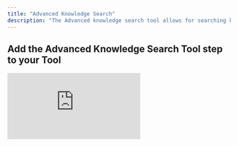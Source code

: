 ```yaml
---
title: "Advanced Knowledge Search"
description: "The Advanced knowledge search tool allows for searching knowledge tables with a higher degree of accuracy and precision using RAG"
---
```


## Add the Advanced Knowledge Search Tool step to your Tool

<div style={{ width:"100%",position:"relative",paddingTop:"55%" }}>
<iframe src="https://app.supademo.com/embed/cmcycpn2u1bqnc4kjevlw5uy6" frameBorder="0" title="Add the Advanced Knowledge Search tool step to your Tool" allow="clipboard-write" webkitallowfullscreen="true" mozallowfullscreen="true" allowfullscreen style={{ position:"absolute",top:0,left:0,width:"100%",height:"100%",border:"3px solid #5E43CE",borderRadius:"10px",objectFit:"cover" }} />

</div>

You can add the Advanced Knowledge Search Tool step to your Tool by:

1. Creating a new Tool, then searching for the Advanced Knowledge Search Tool step.
2. Click "Expand" to see the full Tool step.
3. Enter your search query in the **Query** field. 
4. Select the search type:
    - 	**Hybrid (recommended)**: Combines both semantic and keyword match for the most accurate and well-rounded results.
    - 	**Vector**: Finds results based on meaning (semantic similarity). Great when you want answers even if the exact words don’t match.
    - 	**Keyword**: Finds results based on exact word match. Useful when looking for specific terms or phrases.
5. Select the Number of results to return. 
6. Select the Knowledge set to use.
7. Select the fields to vectorize - choose which columns from your data should be used for retrieval. **By default, all fields are included.**
8. Select your retrieval postprocessing option after generating your answer: 
    - 	**None**: No extra processing. You’ll get the raw retrieved text as-is.
    -   **Basic**: Applies light formatting or cleaning to make the results easier to read.
    -   **Summary**: Automatically summarizes the retrieved content to make it shorter and more digestible.
    -   **Markdown**: Formats the retrieved text in Markdown (e.g., with bold, headings, lists) to improve readability or prep it for markdown-compatible interfaces.
    -   **Entity Extraction**: Pulls out key information from the retrieved content, e.g., names, places, dates, etc.



## Advanced settings

### Post processing options

<AccordionGroup>
  <Accordion title="System prompt">
    The system prompt is the very first message in a conversation that instructs the model on its role or the personality of the AI. Examples can be expert researcher, analyst or tutor.
  </Accordion>

  <Accordion title="Temperature">
    The temperature setting controls how “creative” or “random” the model’s responses will be. Lower temperatures make the model more focused and deterministic, while higher temperatures make it more creative and unpredictable.
  </Accordion>

  <Accordion title="LLM model">
    The model that will be used to generate the response. By default this model is `command-r-plus`.
  </Accordion>
</AccordionGroup>

<Note>These options are only available if your have selected a post processing option in step 8</Note>

### Vectoring Config
<AccordionGroup>
  <Accordion title="Embedding Model">
    This is the model used to turn your text into a format the AI can understand and search through effectively. By default this model is `embed-english-v3.0`.

    <Note>For multilingual support, you can use `embed-multilingual-v3.0`</Note>
  </Accordion>

  <Accordion title="Chunk Size">
    Chunking size decides how much text is grouped together at once when the system processes your content. It’s measured in tokens, which are like small pieces of words. 
    Common values are: `[128, 256, 512, 1024]`

    <Tip>
        - Larger chunks means more context and easier to understand the bigger picture—great for complex content whilst
        - Smaller chunks means less context but more precise results—ideal for pinpointing specific information or short facts.
    </Tip>
  </Accordion>

  <Accordion title="Chunking Strategy">
            - **Base:** This is the standard chunking method. It simply splits your text into fixed-sized chunks without adding any extra context. It’s fast and works well for straightforward content.

                <Tip>Best for: Clean, well-structured documents where each section makes sense on its own.</Tip>


            - **Window:** This strategy adds some overlap between chunks, meaning parts of the text are repeated across neighboring chunks. This helps preserve context between sections.

                <Tip>Best for: Text where ideas span multiple paragraphs—helps avoid losing important connections.</Tip>


            - **Contextual:** This method intelligently adjusts how chunks are created based on the structure and meaning of the content. It uses more advanced logic to split text at natural breaks (like headings or sentences).

                <Tip>Best for: Complex or unstructured content where preserving meaning and flow is important.</Tip>
  </Accordion>
</AccordionGroup>

### Reranker Model
Improves your search results by reordering them to show the most relevant information first. This is off by default but enabling it will boost performance in most cases.

### Use Raw Files

Select this if you want to run retrieval directly on the source file. 
<Warning>This only works on PDF and PPTX files</Warning>

### Update Vectors
This option lets you force update the stored representations of your data (called embeddings) using your current settings—like a chunk size, embedding model, or chunking strategy.

    #### Use Vision
    If you have PDF files in your knowledge set, this option uses OCR (Optical Character Recognition) to re-extract the text from the raw PDF files. After OCR is applied, the system automatically triggers a vector update.
    <Note>To enable Use Vision, Update Vectors must be set to true.</Note>  

### Generate Citations

Turn this on to include direct references from your knowledge set during retrieval.



## Frequently asked questions (FAQs)

<AccordionGroup>
    <Accordion title="What is the difference between Advanced Knowledge Search and Knowledge Search?">
        - Knowledge Search is easier to use out of the box, with sensible default options that work well for most use cases.
        -   Advanced Knowledge Search gives you greater control and fine-tuning capabilities for more precise retrieval — but may be slower in comparison. 
        -   If you’re unsure which to choose, start with Knowledge Search.
</Accordion>
    <Accordion title="What is the difference between Advanced Knowledge Search and Advanced Knowledge Search (2m context)?">[Advanced Knowledge Search (2m context)](/tool/tool-steps/knowledge/advanced-knowledge-search-2m) allows you to search your entire knowledge set with just a prompt whilst Advanced Knowledge Search allows you to filter down your search results for a more focused retrieval.</Accordion>
    <Accordion title="When should I use Advanced Knowledge Search (2m) instead of the regular one?">Start with Advanced Knowledge Search (2m) for most use cases. It works best when you want quick, high-quality answers across your entire knowledge base without much setup. Switch to Advanced Knowledge Search when you need more control, such as filtering by specific fields or fine-tuning what gets retrieved.</Accordion>
    <Accordion title="Which one gives better quality results?">Advanced knowledge search (2m) often produces richer, more complete answers, especially with large or unstructured content. However, Advanced Knowledge Search can give more precise results when you’re focused on a particular field, keyword, or structured dataset.</Accordion>
</AccordionGroup>
